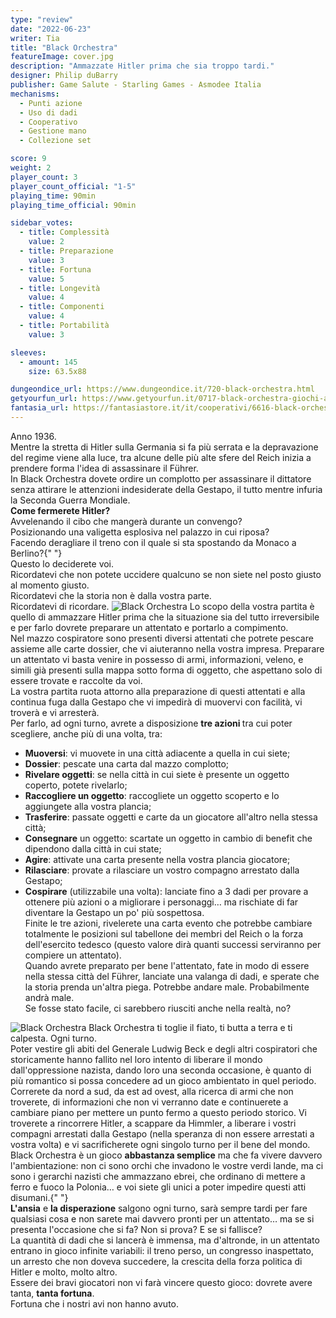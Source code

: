 ```yaml
---
type: "review"
date: "2022-06-23"
writer: Tia
title: "Black Orchestra"
featureImage: cover.jpg
description: "Ammazzate Hitler prima che sia troppo tardi."
designer: Philip duBarry
publisher: Game Salute - Starling Games - Asmodee Italia
mechanisms:
  - Punti azione
  - Uso di dadi
  - Cooperativo
  - Gestione mano
  - Collezione set

score: 9
weight: 2
player_count: 3
player_count_official: "1-5"
playing_time: 90min
playing_time_official: 90min

sidebar_votes:
  - title: Complessità
    value: 2
  - title: Preparazione
    value: 3
  - title: Fortuna
    value: 5
  - title: Longevità
    value: 4
  - title: Componenti
    value: 4
  - title: Portabilità
    value: 3

sleeves:
  - amount: 145
    size: 63.5x88

dungeondice_url: https://www.dungeondice.it/720-black-orchestra.html
getyourfun_url: https://www.getyourfun.it/0717-black-orchestra-giochi-avventura.html
fantasia_url: https://fantasiastore.it/it/cooperativi/6616-black-orchestra.html
---
```


<Setting>
  Anno 1936.
  <br />
  Mentre la stretta di Hitler sulla Germania si fa più serrata e la depravazione
  del regime viene alla luce, tra alcune delle più alte sfere del Reich inizia a
  prendere forma l'idea di assassinare il Führer.
  <br />
  In Black Orchestra dovete ordire un complotto per assassinare il dittatore
  senza attirare le attenzioni indesiderate della Gestapo, il tutto mentre
  infuria la Seconda Guerra Mondiale. <br />
  <strong>Come fermerete Hitler?</strong>
  <br />
  Avvelenando il cibo che mangerà durante un convengo?
  <br />
  Posizionando una valigetta esplosiva nel palazzo in cui riposa?
  <br />
  Facendo deragliare il treno con il quale si sta spostando da Monaco a Berlino?{" "}
  <br />
  Questo lo deciderete voi.
  <br />
  Ricordatevi che non potete uccidere qualcuno se non siete nel posto giusto al
  momento giusto.
  <br />
  Ricordatevi che la storia non è dalla vostra parte.
  <br />
  Ricordatevi di ricordare.
</Setting>

<img src="./game1.jpg" alt="Black Orchestra" />

<Rules>
  Lo scopo della vostra partita è quello di ammazzare Hitler prima che la
  situazione sia del tutto irreversibile e per farlo dovrete preparare un
  attentato e portarlo a compimento. <br />
  Nel mazzo cospiratore sono presenti diversi attentati che potrete pescare assieme
  alle carte dossier, che vi aiuteranno nella vostra impresa. Preparare un attentato
  vi basta venire in possesso di armi, informazioni, veleno, e simili già presenti
  sulla mappa sotto forma di oggetto, che aspettano solo di essere trovate e raccolte
  da voi.
  <br />
  La vostra partita ruota attorno alla preparazione di questi attentati e alla continua
  fuga dalla Gestapo che vi impedirà di muovervi con facilità, vi troverà e vi arresterà.
  <br />
  Per farlo, ad ogni turno, avrete a disposizione <strong>
    tre azioni
  </strong> tra cui poter scegliere, anche più di una volta, tra:
  <br />
  <ul>
    <li>
      <strong>Muoversi</strong>: vi muovete in una città adiacente a quella in
      cui siete;
    </li>
    <li>
      <strong>Dossier</strong>: pescate una carta dal mazzo complotto;
    </li>
    <li>
      <strong>Rivelare oggetti</strong>: se nella città in cui siete è presente
      un oggetto coperto, potete rivelarlo;
    </li>
    <li>
      <strong>Raccogliere un oggetto</strong>: raccogliete un oggetto scoperto e
      lo aggiungete alla vostra plancia;
    </li>
    <li>
      <strong>Trasferire</strong>: passate oggetti e carte da un giocatore
      all'altro nella stessa città;
    </li>
    <li>
      <strong>Consegnare</strong> un oggetto: scartate un oggetto in cambio di
      benefit che dipendono dalla città in cui state;
    </li>
    <li>
      <strong>Agire</strong>: attivate una carta presente nella vostra plancia
      giocatore;
    </li>
    <li>
      <strong>Rilasciare</strong>: provate a rilasciare un vostro compagno
      arrestato dalla Gestapo;
    </li>
    <li>
      <strong>Cospirare</strong> (utilizzabile una volta): lanciate fino a 3
      dadi per provare a ottenere più azioni o a migliorare i personaggi… ma
      rischiate di far diventare la Gestapo un po' più sospettosa.
      <br />
      Finite le tre azioni, rivelerete una carta evento che potrebbe cambiare
      totalmente le posizioni sul tabellone dei membri del Reich o la forza
      dell'esercito tedesco (questo valore dirà quanti successi serviranno per
      compiere un attentato). <br />
      Quando avrete preparato per bene l'attentato, fate in modo di essere nella
      stessa città del Führer, lanciate una valanga di dadi, e sperate che la storia
      prenda un'altra piega. Potrebbe andare male. Probabilmente andrà male.
      <br />
      Se fosse stato facile, ci sarebbero riusciti anche nella realtà, no?
    </li>
  </ul>
</Rules>

<img src="./game2.jpg" alt="Black Orchestra" />

<Feedback>
  Black Orchestra ti toglie il fiato, ti butta a terra e ti calpesta. Ogni
  turno.
  <br />
  Poter vestire gli abiti del Generale Ludwig Beck e degli altri cospiratori che
  storicamente hanno fallito nel loro intento di liberare il mondo
  dall'oppressione nazista, dando loro una seconda occasione, è quanto di più
  romantico si possa concedere ad un gioco ambientato in quel periodo.
  <br />
  Correrete da nord a sud, da est ad ovest, alla ricerca di armi che non
  troverete, di informazioni che non vi verranno date e continuerete a cambiare
  piano per mettere un punto fermo a questo periodo storico. Vi troverete a
  rincorrere Hitler, a scappare da Himmler, a liberare i vostri compagni
  arrestati dalla Gestapo (nella speranza di non essere arrestati a vostra
  volta) e vi sacrificherete ogni singolo turno per il bene del mondo. <br />
  Black Orchestra è un gioco <strong>abbastanza semplice</strong> ma che fa vivere
  davvero l'ambientazione: non ci sono orchi che invadono le vostre verdi lande,
  ma ci sono i gerarchi nazisti che ammazzano ebrei, che ordinano di mettere a ferro
  e fuoco la Polonia… e voi siete gli unici a poter impedire questi atti disumani.{" "}
  <br />
  <strong>L'ansia</strong> e <strong>la disperazione</strong> salgono ogni
  turno, sarà sempre tardi per fare qualsiasi cosa e non sarete mai davvero
  pronti per un attentato… ma se si presenta l'occasione che si fa? Non si
  prova? E se si fallisce?
  <br />
  La quantità di dadi che si lancerà è immensa, ma d'altronde, in un attentato
  entrano in gioco infinite variabili: il treno perso, un congresso inaspettato,
  un arresto che non doveva succedere, la crescita della forza politica di
  Hitler e molto, molto altro.
  <br />
  Essere dei bravi giocatori non vi farà vincere questo gioco: dovrete avere
  tanta, <strong>tanta fortuna</strong>. <br />
  Fortuna che i nostri avi non hanno avuto.
</Feedback>

<Instgram id="CfJPSyaDyhD" />
